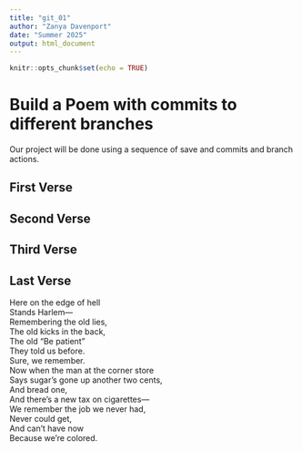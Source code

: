 ```yaml
---
title: "git_01"
author: "Zanya Davenport"
date: "Summer 2025"
output: html_document
---
```


```r
knitr::opts_chunk$set(echo = TRUE)
```
# Build a Poem with commits to different branches
Our project will be done using a sequence of save and commits and branch actions.
<!-- Do not modify or change any text in "!--" bracketed areas such as this --- these are instructions to
you, if you change any of this the git program will notice it and compromise your git merging strategy !-->

## First Verse 
<!--Put the first five lines of a poem by Lewis Carrol in this section!-->

## Second Verse
<!--Put the first five lines of a poem by Robert Frost here!-->

## Third Verse
<!--Put the first two verses of The Walrus and the Carpenter here!-->

## Last Verse
<!--Put a short poem you created using chatGPT of 20 to 30 lines,here!-->
  
Here on the edge of hell  
Stands Harlem—  
Remembering the old lies,  
The old kicks in the back,  
The old “Be patient”  
They told us before.  
Sure, we remember.  
Now when the man at the corner store  
Says sugar’s gone up another two cents,  
And bread one,  
And there’s a new tax on cigarettes—  
We remember the job we never had,  
Never could get,  
And can’t have now  
Because we’re colored.  
  